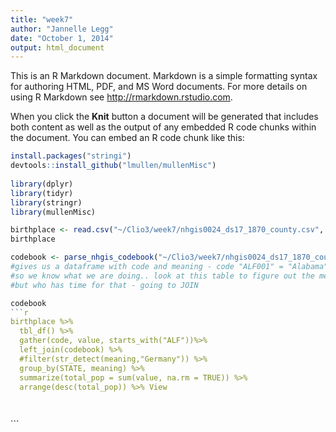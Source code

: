 ```yaml
---
title: "week7"
author: "Jannelle Legg"
date: "October 1, 2014"
output: html_document
---
```


This is an R Markdown document. Markdown is a simple formatting syntax for authoring HTML, PDF, and MS Word documents. For more details on using R Markdown see <http://rmarkdown.rstudio.com>.

When you click the **Knit** button a document will be generated that includes both content as well as the output of any embedded R code chunks within the document. You can embed an R code chunk like this:

```r
install.packages("stringi")
devtools::install_github("lmullen/mullenMisc")            
                 
library(dplyr)
library(tidyr)
library(stringr)
library(mullenMisc)
```


```r

birthplace <- read.csv("~/Clio3/week7/nhgis0024_ds17_1870_county.csv", stringsAsFactors = FALSE)
birthplace

codebook <- parse_nhgis_codebook("~/Clio3/week7/nhgis0024_ds17_1870_county_codebook.txt")
#gives us a dataframe with code and meaning - code "ALF001" = "Alabama"
#so we know what we are doing.. look at this table to figure out the meaning
#but who has time for that - going to JOIN

codebook
```r
birthplace %>%
  tbl_df() %>%
  gather(code, value, starts_with("ALF"))%>%
  left_join(codebook) %>%
  #filter(str_detect(meaning,"Germany")) %>%
  group_by(STATE, meaning) %>%
  summarize(total_pop = sum(value, na.rm = TRUE)) %>%
  arrange(desc(total_pop)) %>% View

  

```


```

